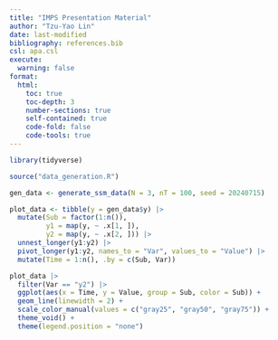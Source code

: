 ```yaml
---
title: "IMPS Presentation Material"
author: "Tzu-Yao Lin"
date: last-modified
bibliography: references.bib
csl: apa.csl
execute:
  warning: false
format: 
  html:
    toc: true
    toc-depth: 3
    number-sections: true
    self-contained: true
    code-fold: false
    code-tools: true
---
```



```r
library(tidyverse)

source("data_generation.R")

```


```r
gen_data <- generate_ssm_data(N = 3, nT = 100, seed = 20240715)

plot_data <- tibble(y = gen_data$y) |> 
  mutate(Sub = factor(1:n()),
         y1 = map(y, ~ .x[1, ]), 
         y2 = map(y, ~ .x[2, ])) |> 
  unnest_longer(y1:y2) |> 
  pivot_longer(y1:y2, names_to = "Var", values_to = "Value") |> 
  mutate(Time = 1:n(), .by = c(Sub, Var))

plot_data |> 
  filter(Var == "y2") |> 
  ggplot(aes(x = Time, y = Value, group = Sub, color = Sub)) +
  geom_line(linewidth = 2) +
  scale_color_manual(values = c("gray25", "gray50", "gray75")) +
  theme_void() +
  theme(legend.position = "none")
```

```r

```



